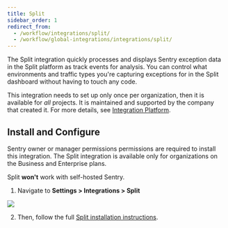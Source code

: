 ```yaml
---
title: Split
sidebar_order: 1
redirect_from:
  - /workflow/integrations/split/
  - /workflow/global-integrations/integrations/split/
---
```


The Split integration quickly processes and displays Sentry exception data in the Split platform as track events for analysis. You can control what environments and traffic types you're capturing exceptions for in the Split dashboard without having to touch any code.

This integration needs to set up only once per organization, then it is available for _all_ projects. It is maintained and supported by the company that created it. For more details, see [Integration Platform](/product/integrations/integration-platform/).

## Install and Configure

<Alert title="Note" level="info">
Sentry owner or manager permissions permissions are required to install this integration. The Split integration is available only for organizations on the Business and Enterprise plans.

Split **won't** work with self-hosted Sentry.
</Alert>

1. Navigate to **Settings > Integrations > Split**

  ![](split.png)

2. Then, follow the full [Split installation instructions](https://help.split.io/hc/en-us/articles/360029879431).
